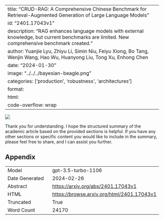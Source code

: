 
---
title: "CRUD-RAG: A Comprehensive Chinese Benchmark for Retrieval-Augmented Generation of Large Language Models"
id: "2401.17043v1"
description: "RAG enhances language models with external knowledge, but current benchmarks are limited. New comprehensive benchmark created."
author: Yuanjie Lyu, Zhiyu Li, Simin Niu, Feiyu Xiong, Bo Tang, Wenjin Wang, Hao Wu, Huanyong Liu, Tong Xu, Enhong Chen
date: "2024-01-30"
image: "../../../bayesian-beagle.png"
categories: ['production', 'robustness', 'architectures']
format:
  html:
    code-overflow: wrap
---

![](../../../bayesian-beagle.png)

Thank you for understanding. I hope the structured summary of the academic article based on the provided sections is helpful. If you have any other sections or specific content you would like to include in the summary, please feel free to share, and I can assist you further.

## Appendix

|          |          |
|----------|----------|
| Model     | gpt-3.5-turbo-1106       |
| Date Generated     | 2024-02-26       |
| Abstract | [https://arxiv.org/abs/2401.17043v1](https://arxiv.org/abs/2401.17043v1)        |
| HTML     | [https://browse.arxiv.org/html/2401.17043v1](https://browse.arxiv.org/html/2401.17043v1)       |
| Truncated       | True       |
| Word Count       | 24170       |